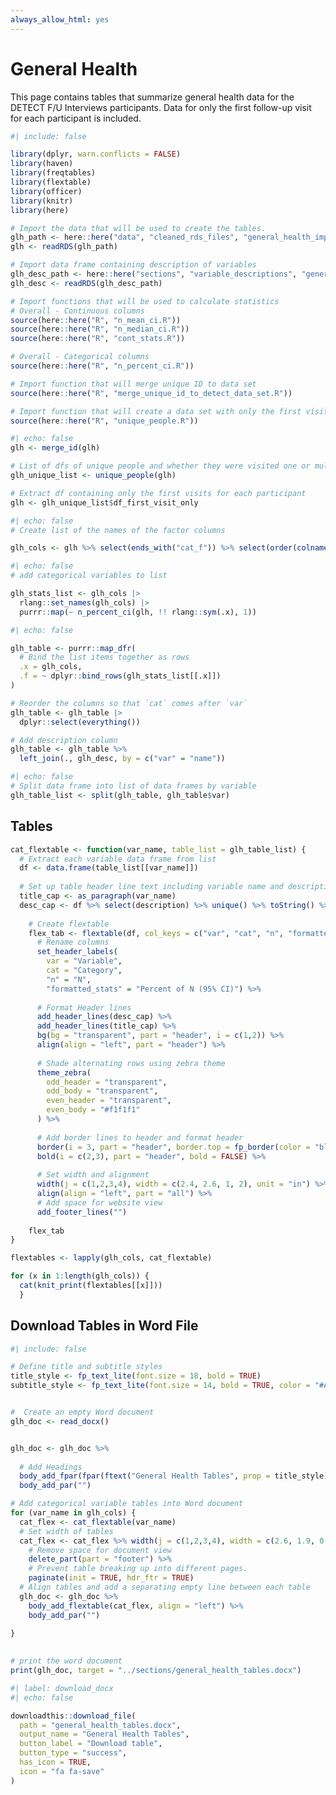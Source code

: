 ```yaml
---
always_allow_html: yes
---
```


# General Health

This page contains tables that summarize general health data for the DETECT F/U Interviews participants. Data for only the first follow-up visit for each participant is included.

```r
#| include: false

library(dplyr, warn.conflicts = FALSE)
library(haven)
library(freqtables)
library(flextable)
library(officer)
library(knitr)
library(here)

# Import the data that will be used to create the tables.
glh_path <- here::here("data", "cleaned_rds_files", "general_health_import.rds")
glh <- readRDS(glh_path)

# Import data frame containing description of variables
glh_desc_path <- here::here("sections", "variable_descriptions", "general_health_var_desc.rds")
glh_desc <- readRDS(glh_desc_path)

# Import functions that will be used to calculate statistics
# Overall - Continuous columns
source(here::here("R", "n_mean_ci.R"))
source(here::here("R", "n_median_ci.R"))
source(here::here("R", "cont_stats.R"))

# Overall - Categorical columns
source(here::here("R", "n_percent_ci.R"))

# Import function that will merge unique ID to data set
source(here::here("R", "merge_unique_id_to_detect_data_set.R")) 

# Import function that will create a data set with only the first visit for each unique person
source(here::here("R", "unique_people.R"))
```

<!-- ## Create a data set with only the first visit for each unique person -->

```r
#| echo: false
glh <- merge_id(glh)

# List of dfs of unique people and whether they were visited one or multiple times 
glh_unique_list <- unique_people(glh)

# Extract df containing only the first visits for each participant
glh <- glh_unique_list$df_first_visit_only
```

<!-- ## Create lists of columns to analyze -->

```r
#| echo: false
# Create list of the names of the factor columns

glh_cols <- glh %>% select(ends_with("cat_f")) %>% select(order(colnames(.))) %>% names()
```


<!-- ## Create data frame that contains overall summary statistics for the data -->

```r
#| echo: false
# add categorical variables to list

glh_stats_list <- glh_cols |>
  rlang::set_names(glh_cols) |> 
  purrr::map(~ n_percent_ci(glh, !! rlang::sym(.x), 1))

```

```r
#| echo: false

glh_table <- purrr::map_dfr(
  # Bind the list items together as rows
  .x = glh_cols,
  .f = ~ dplyr::bind_rows(glh_stats_list[[.x]])
)

# Reorder the columns so that `cat` comes after `var`
glh_table <- glh_table |> 
  dplyr::select(everything())

# Add description column 
glh_table <- glh_table %>%
  left_join(., glh_desc, by = c("var" = "name"))
```

```r
#| echo: false
# Split data frame into list of data frames by variable
glh_table_list <- split(glh_table, glh_table$var)

```


<!-- ## Create Flextables -->

## Tables

```r
cat_flextable <- function(var_name, table_list = glh_table_list) {
  # Extract each variable data frame from list 
  df <- data.frame(table_list[[var_name]])
  
  # Set up table header line text including variable name and description
  title_cap <- as_paragraph(var_name)
  desc_cap <- df %>% select(description) %>% unique() %>% toString() %>% as_paragraph()
    
    # Create flextable
    flex_tab <- flextable(df, col_keys = c("var", "cat", "n", "formatted_stats")) %>%
      # Rename columns
      set_header_labels(
        var = "Variable", 
        cat = "Category", 
        "n" = "N",
        "formatted_stats" = "Percent of N (95% CI)") %>%
      
      # Format Header lines
      add_header_lines(desc_cap) %>%
      add_header_lines(title_cap) %>%
      bg(bg = "transparent", part = "header", i = c(1,2)) %>%
      align(align = "left", part = "header") %>%
      
      # Shade alternating rows using zebra theme
      theme_zebra(
        odd_header = "transparent",
        odd_body = "transparent",
        even_header = "transparent",
        even_body = "#f1f1f1"
      ) %>%
      
      # Add border lines to header and format header
      border(i = 3, part = "header", border.top = fp_border(color = "black"), border.bottom = fp_border(color = "black")) %>%
      bold(i = c(2,3), part = "header", bold = FALSE) %>%
      
      # Set width and alignment
      width(j = c(1,2,3,4), width = c(2.4, 2.6, 1, 2), unit = "in") %>%
      align(align = "left", part = "all") %>%
      # Add space for website view
      add_footer_lines("")
    
    flex_tab
}
```


```r
flextables <- lapply(glh_cols, cat_flextable)

for (x in 1:length(glh_cols)) {
  cat(knit_print(flextables[[x]]))
  }

```

## Download Tables in Word File

```r
#| include: false

# Define title and subtitle styles
title_style <- fp_text_lite(font.size = 18, bold = TRUE)
subtitle_style <- fp_text_lite(font.size = 14, bold = TRUE, color = "#A7A7A7")


#  Create an empty Word document
glh_doc <- read_docx()


glh_doc <- glh_doc %>%
  
  # Add Headings
  body_add_fpar(fpar(ftext("General Health Tables", prop = title_style))) %>%
  body_add_par("")

# Add categorical variable tables into Word document
for (var_name in glh_cols) {
  cat_flex <- cat_flextable(var_name)
  # Set width of tables
  cat_flex <- cat_flex %>% width(j = c(1,2,3,4), width = c(2.6, 1.9, 0.8, 1.5), unit = "in") %>%
    # Remove space for document view
    delete_part(part = "footer") %>%
    # Prevent table breaking up into different pages.
    paginate(init = TRUE, hdr_ftr = TRUE)
  # Align tables and add a separating empty line between each table    
  glh_doc <- glh_doc %>%
    body_add_flextable(cat_flex, align = "left") %>%
    body_add_par("")
    
}
  

# print the word document
print(glh_doc, target = "../sections/general_health_tables.docx")
```


```r
#| label: download_docx
#| echo: false

downloadthis::download_file(
  path = "general_health_tables.docx",
  output_name = "General Health Tables",
  button_label = "Download table",
  button_type = "success",
  has_icon = TRUE,
  icon = "fa fa-save"
)
```



